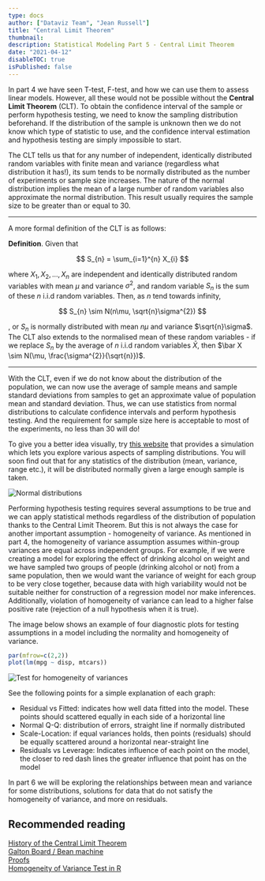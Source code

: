 ```yaml
---
type: docs
author: ["Dataviz Team", "Jean Russell"]
title: "Central Limit Theorem"
thumbnail: 
description: Statistical Modeling Part 5 - Central Limit Theorem
date: "2021-04-12"
disableTOC: true
isPublished: false
---  
```




In <Link to="/docs/07/04/2021/LearningPath-Statistical-Modeling-4">part 4</Link> we have seen T-test, F-test, and how we can use them to assess linear models. However, all these would not be possible without the **Central Limit Theorem** (CLT). To obtain the confidence interval of the sample or perform hypothesis testing, we need to know the sampling distribution beforehand. If the distribution of the sample is unknown then we do not know which type of statistic to use, and the confidence interval estimation and hypothesis testing are simply impossible to start.  
 
The CLT tells us that for any number of independent, identically distributed random variables with finite mean and variance (regardless what distribution it has!), its sum tends to be normally distributed as the number of experiments or sample size increases. The nature of the normal distribution implies the mean of a large number of random variables also approximate the normal distribution. This result usually requires the sample size to be greater than or equal to 30.  
  

---  

A more formal definition of the CLT is as follows:  

**Definition**. Given that 

$$
S_{n} = \sum_{i=1}^{n} X_{i}
$$

where $X_{1}, X_{2}, ..., X_{n}$ are independent and identically distributed random variables with mean $\mu$ and variance $\sigma^{2}$, and random variable $S_{n}$ is the sum of these $n$ i.i.d random variables. Then, as $n$ tend towards infinity, 

$$
S_{n} \sim N(n\mu, \sqrt{n}\sigma^{2})
$$

, or $S_{n}$ is normally distributed with mean $n\mu$ and variance $\sqrt{n}\sigma$. The CLT also extends to the normalised mean of these random variables - if we replace $S_{n}$ by the average of $n$ i.i.d random variables $\bar X$, then $\bar X \sim N(\mu, \frac{\sigma^{2}}{\sqrt{n}})$.  

---

With the CLT, even if we do not know about the distribution of the population, we can now use the average of sample means and sample standard deviations from samples to get an approximate value of population mean and standard deviation. Thus, we can use statistics from normal distributions to calculate confidence intervals and perform hypothesis testing. And the requirement for sample size here is acceptable to most of the experiments, no less than 30 will do!  
 
To give you a better idea visually, try [this website](http://onlinestatbook.com/stat_sim/sampling_dist/) that provides a simulation which lets you explore various aspects of sampling distributions. You will soon find out that for any statistics of the distribution (mean, variance, range etc.), it will be distributed normally given a large enough sample is taken.  

![Normal distributions](normal.png)

Performing hypothesis testing requires several assumptions to be true and we can apply statistical methods regardless of the distribution of population thanks to the Central Limit Theorem. But this is not always the case for another important assumption - homogeneity of variance. As mentioned in part 4, the homogeneity of variance assumption assumes within-group variances are equal across independent groups. For example, if we were creating a model for exploring the effect of drinking alcohol on weight and we have sampled two groups of people (drinking alcohol or not) from a same population, then we would want the variance of weight for each group to be very close together, because data with high variability would not be suitable neither for construction of a regression model nor make inferences. Additionally, violation of homogeneity of variance can lead to a higher false positive rate (rejection of a null hypothesis when it is true).  

The image below shows an example of four diagnostic plots for testing assumptions in a model including the normality and homogeneity of variance.


```r
par(mfrow=c(2,2))
plot(lm(mpg ~ disp, mtcars))
```

![Test for homogeneity of variances](testForVar.png)

See the following points for a simple explanation of each graph:
- Residual vs Fitted: indicates how well data fitted into the model. These points should scattered equally in each side of a horizontal line 
- Normal Q-Q: distribution of errors, straight line if normally distributed
- Scale-Location: if equal variances holds, then points (residuals) should be equally scattered around a horizontal near-straight line
- Residuals vs Leverage: Indicates influence of each point on the model, the closer to red dash lines the greater influence that point has on the model  
 
In <Link to="/docs/14/04/2021/LearningPath-Statistical-Modeling-6">part 6</Link> we will be exploring the relationships between mean and variance for some distributions, solutions for data that do not satisfy the homogeneity of variance, and more on residuals.


## Recommended reading
[History of the Central Limit Theorem](https://en.wikipedia.org/wiki/Central_limit_theorem#History)  
[Galton Board / Bean machine](https://en.wikipedia.org/wiki/Bean_machine)  
[Proofs](https://www.cs.toronto.edu/~yuvalf/CLT.pdf)  
[Homogeneity of Variance Test in R](https://www.geeksforgeeks.org/homogeneity-of-variance-test-in-r-programming/)



